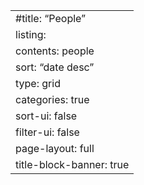 ---
#title: "People"
listing: 
  contents: people
  sort: "date desc"
  type: grid
  categories: true
  sort-ui: false
  filter-ui: false
page-layout: full
title-block-banner: true
---